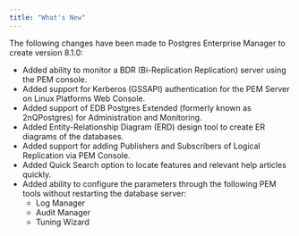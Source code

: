 ```yaml
---
title: "What's New"
---
```


The following changes have been made to Postgres Enterprise Manager to create version 8.1.0:

-   Added ability to monitor a BDR (Bi-Replication Replication) server using the PEM console.
-   Added support for Kerberos (GSSAPI) authentication for the PEM Server on Linux Platforms Web Console.
-   Added support of EDB Postgres Extended (formerly known as 2nQPostgres) for Administration and Monitoring.
-   Added Entity-Relationship Diagram (ERD) design tool to create ER diagrams of the databases.
-   Added support for adding Publishers and Subscribers of Logical Replication via PEM Console.
-   Added Quick Search option to locate features and relevant help articles quickly.
-   Added ability to configure the parameters through the following PEM tools without restarting the database server:       
    -   Log Manager
    -   Audit Manager
    -   Tuning Wizard
